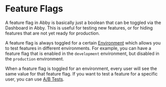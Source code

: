 # Feature Flags

A feature flag in Abby is basically just a boolean that can be toggled via the Dashboard in Abby.
This is useful for testing new features, or for hiding features that are not yet ready for production.

A feature flag is always toggled for a certain [Environment](/environments) which allows you to test features in different environments.
For example, you can have a feature flag that is enabled in the `development` environment, but disabled in the `production` environment.

When a feature flag is toggled for an environment, every user will see the same value for that feature flag.
If you want to test a feature for a specific user, you can use [A/B Tests](/a-b-testing).
